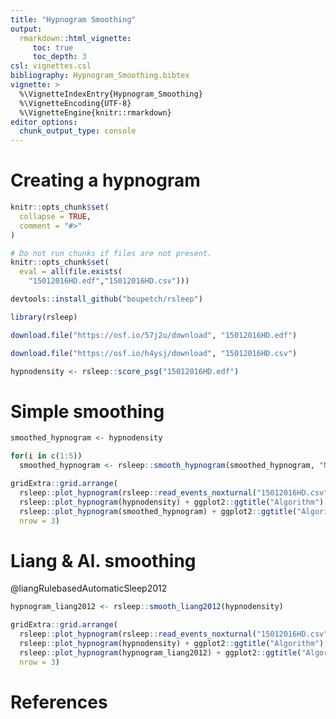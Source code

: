 ```yaml
---
title: "Hypnogram Smoothing"
output: 
  rmarkdown::html_vignette:
     toc: true
     toc_depth: 3
csl: vignettes.csl
bibliography: Hypnogram_Smoothing.bibtex
vignette: >
  %\VignetteIndexEntry{Hypnogram_Smoothing}
  %\VignetteEncoding{UTF-8}
  %\VignetteEngine{knitr::rmarkdown}
editor_options: 
  chunk_output_type: console
---
```


# Creating a hypnogram

```r
knitr::opts_chunk$set(
  collapse = TRUE,
  comment = "#>"
)

# Do not run chunks if files are not present.
knitr::opts_chunk$set(
  eval = all(file.exists(
    "15012016HD.edf","15012016HD.csv")))
```

```r
devtools::install_github("boupetch/rsleep")
```

```r
library(rsleep)
```

```r
download.file("https://osf.io/57j2u/download", "15012016HD.edf")
```

```r
download.file("https://osf.io/h4ysj/download", "15012016HD.csv")
```

```r
hypnodensity <- rsleep::score_psg("15012016HD.edf")
```

# Simple smoothing

```r
smoothed_hypnogram <- hypnodensity

for(i in c(1:5)) 
  smoothed_hypnogram <- rsleep::smooth_hypnogram(smoothed_hypnogram, "N2", "REM",i)
```

```r
gridExtra::grid.arrange(
  rsleep::plot_hypnogram(rsleep::read_events_noxturnal("15012016HD.csv")) + ggplot2::ggtitle("Visual"),
  rsleep::plot_hypnogram(hypnodensity) + ggplot2::ggtitle("Algorithm"),
  rsleep::plot_hypnogram(smoothed_hypnogram) + ggplot2::ggtitle("Algorithm + Smoothing"),
  nrow = 3)
```

# Liang & Al. smoothing

@liangRulebasedAutomaticSleep2012

```r
hypnogram_liang2012 <- rsleep::smooth_liang2012(hypnodensity)

gridExtra::grid.arrange(
  rsleep::plot_hypnogram(rsleep::read_events_noxturnal("15012016HD.csv")) + ggplot2::ggtitle("Visual"),
  rsleep::plot_hypnogram(hypnodensity) + ggplot2::ggtitle("Algorithm"),
  rsleep::plot_hypnogram(hypnogram_liang2012) + ggplot2::ggtitle("Algorithm + Liang 2012 Smoothing"),
  nrow = 3)
```

# References
